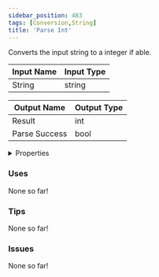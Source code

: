 ```yaml
---
sidebar_position: 483
tags: [Conversion,String]
title: 'Parse Int'
---
```


Converts the input string to a integer if able.






<EsbSvg />

| Input Name | Input Type |
|-----------|-----------|
| String | string |

| Output Name | Output Type |
|-----------|-----------|
| Result | int |
| Parse Success | bool |


<details>
  <summary>Properties</summary>
  <div>
    <div>
    <table>
      <thead>
        <tr>
          <th>Is beta required?</th>
          <th>❌</th>
        </tr>
        <tr>
          <th>Is this chip a trolling risk?</th>
          <th>❌</th>
        </tr>
        <tr>
          <th>Is this chip a role assignment risk?</th>
          <th>❌</th>
        </tr>
        <tr>
          <th>Chip UUID</th>
          <th>00b49995-a322-47a3-a32b-5530f2ba7fed</th>
        </tr>
      </thead>
    </table>
    </div>
  </div>
</details>

### Uses

None so far!

### Tips

None so far!

### Issues

None so far!